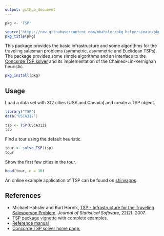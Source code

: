 ```yaml
---
output: github_document
---
```


```r
pkg <- 'TSP'

source("https://raw.githubusercontent.com/mhahsler/pkg_helpers/main/pkg_helpers.R")
pkg_title(pkg)
```


This package provides the 
basic infrastructure and some algorithms for the traveling
salesman problems (symmetric, asymmetric and Euclidean TSPs). 
The package provides some simple algorithms and
an interface to the [Concorde TSP solver](http://www.math.uwaterloo.ca/tsp/concorde/) and its implementation of the 
Chained-Lin-Kernighan heuristic. 

```r
pkg_install(pkg)
```

## Usage

Load a data set with 312 cities (USA and Canada) and create a TSP object. 
```r
library("TSP")
data("USCA312")
 
tsp <- TSP(USCA312)
tsp
```

Find a tour using the default heuristic. 
```r
tour <- solve_TSP(tsp)
tour
```

Show the first few cities in the tour.
```r
head(tour, n = 10)
```

An online example application of TSP can be found on [shinyapps](https://shrinidhee.shinyapps.io/SimpleTSP).

## References

* Michael Hahsler and Kurt Hornik, [TSP - Infrastructure for the Traveling Salesperson Problem,](http://dx.doi.org/10.18637/jss.v023.i02) _Journal of Statistical Software,_ 22(2), 2007.
* [TSP package vignette](https://cran.r-project.org/package=TSP/vignettes/TSP.pdf) with complete examples.
* [Reference manual](https://cran.r-project.org/package=TSP/TSP.pdf)
* [Concorde TSP solver home page.](http://www.math.uwaterloo.ca/tsp/concorde/)
